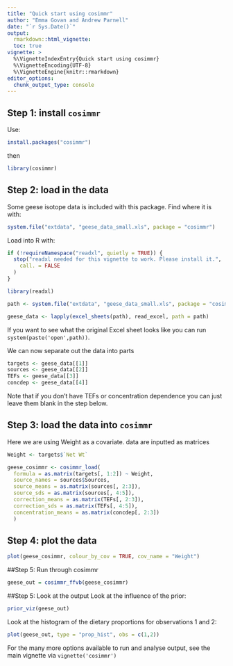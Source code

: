 ```yaml
---
title: "Quick start using cosimmr"
author: "Emma Govan and Andrew Parnell"
date: "`r Sys.Date()`"
output: 
  rmarkdown::html_vignette:
  toc: true
vignette: >
  %\VignetteIndexEntry{Quick start using cosimmr}
  %\VignetteEncoding{UTF-8}
  %\VignetteEngine{knitr::rmarkdown}
editor_options: 
  chunk_output_type: console
---
```


## Step 1: install `cosimmr`

Use:
```r
install.packages("cosimmr")
```

then
```r
library(cosimmr)
```


## Step 2: load in the data

Some geese isotope data is included with this package. Find where it is with:
```r
system.file("extdata", "geese_data_small.xls", package = "cosimmr")
```

Load into R with:
```r
if (!requireNamespace("readxl", quietly = TRUE)) {
  stop("readxl needed for this vignette to work. Please install it.",
    call. = FALSE
  )
}
```

```r
library(readxl)

path <- system.file("extdata", "geese_data_small.xls", package = "cosimmr")

geese_data <- lapply(excel_sheets(path), read_excel, path = path)
```

If you want to see what the original Excel sheet looks like you can run `system(paste('open',path))`.

We can now separate out the data into parts
```r
targets <- geese_data[[1]]
sources <- geese_data[[2]]
TEFs <- geese_data[[3]]
concdep <- geese_data[[4]]
```

Note that if you don't have TEFs or concentration dependence you can just leave them blank in the step below.

## Step 3: load the data into `cosimmr`
Here we are using Weight as a covariate. data are inputted as matrices
```r
Weight <- targets$`Net Wt`

geese_cosimmr <- cosimmr_load(
  formula = as.matrix(targets[, 1:2]) ~ Weight,
  source_names = sources$Sources,
  source_means = as.matrix(sources[, 2:3]),
  source_sds = as.matrix(sources[, 4:5]),
  correction_means = as.matrix(TEFs[, 2:3]),
  correction_sds = as.matrix(TEFs[, 4:5]),
  concentration_means = as.matrix(concdep[, 2:3])
  )

```

## Step 4: plot the data

```r
plot(geese_cosimmr, colour_by_cov = TRUE, cov_name = "Weight")
```


##Step 5: Run through cosimmr
```r
geese_out = cosimmr_ffvb(geese_cosimmr)
```


##Step 5: Look at the output
Look at the influence of the prior:
```r
prior_viz(geese_out)
```

Look at the histogram of the dietary proportions for observations 1 and 2:
```r
plot(geese_out, type = "prop_hist", obs = c(1,2))
```

For the many more options available to run and analyse output, see the main vignette via `vignette('cosimmr')`